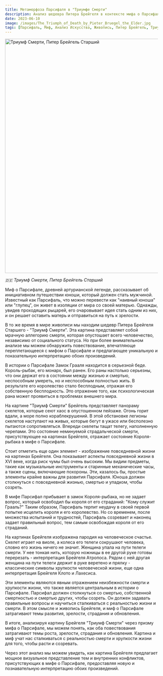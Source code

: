 ```yaml
---
title: Метаморфоза Парсифаля в "Триумфе Смерти"
description: Анализ шедевра Питера Брейгеля в контексте мифа о Парсифале
date: 2023-06-10
image: /images/The_Triumph_of_Death_by_Pieter_Bruegel_the_Elder.jpg
tags: [Парсифаль, Миф, Анализ Искусства, Живопись, Питер Брейгель, Триумф Смерти, Психоанализ, Жак Лакан, Интерпретация, Развитие, Зрелость, Смерть, Страдание, Обновление]
---
```


<Link href="/paintings/pieter-bruegel-the-elder-the-triumph-of-death-1562">
  <Image className="w-full" width="1080" height="772" src="/images/The_Triumph_of_Death_by_Pieter_Bruegel_the_Elder.jpg"
        alt="Триумф Смерти, Питер Брейгель Старший"
        caption="Триумф Смерти, Питер Брейгель Старший"/>
</Link>

_🇩🇪 Триумф Смерти, Питер Брейгель Старший_

Миф о Парсифале, древней артурианской легенде, рассказывает об инициативном путешествии юноши, который должен стать мужчиной. Известный как Парсифаль, что можно перевести как "наивный юноша" или "глупец", он живет в изоляции от мира со своей матерью. Однажды, увидев проходящих рыцарей, его очаровывает идея стать одним из них, и он решает оставить матерь и отправиться на путь к зрелости.

В то же время в мире живописи мы находим шедевр Питера Брейгеля Старшего - "Триумф Смерти". Эта картина представляет собой мрачную аллегорию смерти, которая опустошает всего человечество, независимо от социального статуса. Но при более внимательном анализе мы можем обнаружить повествование, впечатляюще переплетающееся с мифом о Парсифале и предлагающее уникальную и показательную интерпретацию обоих произведений.

В истории о Парсифале Замок Грааля находится в серьезной беде. Король-рыбак, его монарх, был ранен. Его раны настолько серьезны, что они держат его в состоянии между жизнью и смертью, неспособным умереть, но и неспособным полностью жить. В результате его королевство стало бесплодным, отражая его собственную бесплодность. Это отражение того, как психологическая рана может проявиться в проблемах внешнего мира.

На картине "Триумф Смерти" Брейгель представляет панораму скелетов, которые сеют хаос в опустошенном пейзаже. Огонь горит вдали, а море полно кораблекрушений. В этой обстановке легионы скелетов наступают на живых, которые бегут в ужасе или бесполезно пытаются сопротивляться. Впереди скелеты тащат телегу, наполненную черепами. Это состояние неминуемой страдальческой смерти, присутствующее на картинах Брейгеля, отражает состояние Короля-рыбака в мифе о Парсифале.

Стоит отметить еще один элемент - изображение повседневной жизни на картинах Брейгеля. Она показывает аспекты повседневной жизни в XVI веке, когда риск чумы был очень высоким. Мы видим предметы, такие как музыкальные инструменты и старинные механические часы, а также сцены, включающие похороны. Эти, казалось бы, простые элементы крайне важны для развития Парсифаля. Юноша должен столкнуться с повседневной жизнью, смертью и упадком, чтобы созреть.

В мифе Парсифал прибывает в замок Короля-рыбака, но не задает вопрос, который освободил бы короля от его страданий: "Кому служит Грааль?" Таким образом, Парсифаль терпит неудачу в своей первой попытке исцелить короля и его королевство. Но со временем, после множества испытаний и трудностей, Парсифаль созревает и наконец задает правильный вопрос, тем самым освобождая короля от его страданий.

На картинах Брейгеля изображена пародия на человеческое счастье. Скелет играет на виоле, а колеса его телеги сокрушают человека, словно его жизнь ничего не значит. Женщина упала на пути телеги смерти. У нее тонкая нить, которую ножницы в ее другой руке готовы перерезать - интерпретация Брейгеля Атропоса. Рядом с ней другая женщина на пути телеги держит в руке веретено и прялку - классические символы хрупкости человеческой жизни, еще одна интерпретация Брейгеля Клото и Лахесиса.

Эти элементы являются явным отражением неизбежности смерти и хрупкости жизни, что также является центральным в истории о Парсифале. Парсифал должен столкнуться со смертью, собственной смертностью и смертью других, чтобы созреть. Он должен задавать правильные вопросы и научиться сталкиваться с реальностью жизни и смерти. В этом смысле и живопись Брейгеля, и миф о Парсифале затрагивают темы развития, зрелости, страдания и обновления.

В итоге, анализируя картину Брейгеля "Триумф Смерти" через призму мифа о Парсифале, мы можем понять, как оба повествования затрагивают темы роста, зрелости, страдания и обновления. Картина и миф учат нас сталкиваться с реальностью смерти и хрупкости жизни для того, чтобы расти и созревать.

Через этот анализ мы можем увидеть, как картина Брейгеля предлагает мощное визуальное представление тем и внутренних конфликтов, присутствующих в мифе о Парсифале, предоставляя новую и познавательную интерпретацию обоих произведений.
